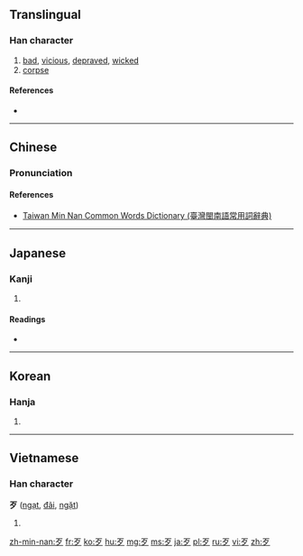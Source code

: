 {{also|歺}}
==Translingual==
{{stroke order|type=animate}}

===Han character===
{{Han char|rn=78|rad=歹|as=00|sn=4|four=1020<sub>7</sub>|canj=[[一]][[弓]][[戈]] (MNI)}}

# [[bad]], [[vicious]], [[depraved]], [[wicked]]
# [[corpse]]

====References====
* {{Han ref|kx=0578.150|dkj=16359|dj=0969.070|hdz=21379.140|uh=6B79|ud=27513|bh=A4EF|bd=42223}}

----

==Chinese==
{{zh-hanzi-box|[[歹]]}}

===Pronunciation===
{{zh-pron
|m=dāi,dǎi,è
|c=aat3,daai2
|h=pfs=tái, fài
|mn=tái/pháiⁿ
|w=
|mc=
|oc=y
|ma=|ma2=
|cat=a,n
}}

====References====
*[http://twblg.dict.edu.tw/holodict_new/result_detail.jsp?n_no=817&curpage=1&sample=%E6%AD%B9&radiobutton=1&querytarget=1&limit=20&pagenum=3&rowcount=54 Taiwan Min Nan Common Words Dictionary (臺灣閩南語常用詞辭典)]

----

==Japanese==

===Kanji===
{{ja-kanji|grade=|rs=歹00}}

# {{defn|lang=ja|sort=歹00}}

====Readings====
* {{ja-readings|on=[[がつ]] (gatsu), [[あつ]] (atsu), [[がち]] (gachi)|kun=[[わるい]] (warui), [[かばねへん]] (kabanehen)}}

----

==Korean==

===Hanja===
{{ko-hanja|hangeul=[[알]], [[대]]|eumhun=|rv=al, dae|mr=al, tae|y=al, tay}}

# {{defn|lang=ko|sort=歹00}}

----

==Vietnamese==

===Han character===
'''歹''' ([[ngạt]], [[đãi]], [[ngặt]])

# {{defn|lang=vi}}

[[Category:CJKV radicals| ]]

[[zh-min-nan:歹]]
[[fr:歹]]
[[ko:歹]]
[[hu:歹]]
[[mg:歹]]
[[ms:歹]]
[[ja:歹]]
[[pl:歹]]
[[ru:歹]]
[[vi:歹]]
[[zh:歹]]